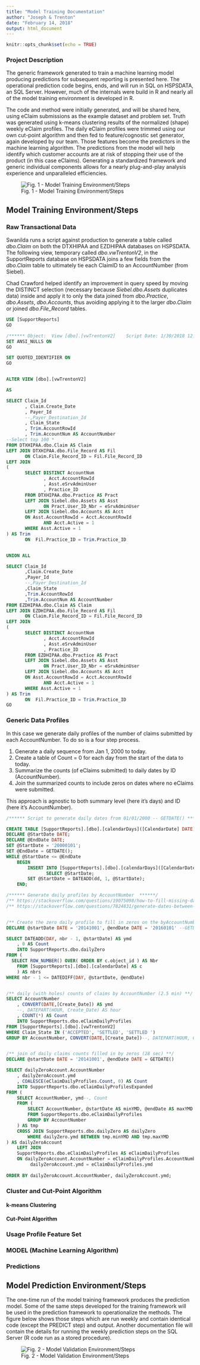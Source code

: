 ```yaml
---
title: "Model Training Documentation"
author: "Joseph & Trenton"
date: "February 14, 2018"
output: html_document
---
```


```r
knitr::opts_chunk$set(echo = TRUE)
```

### Project Description

The generic framework generated to train a machine learning model producing predictions for subsequent reporting is presented here. The operational prediction code begins, ends, and will run in SQL on HSPSDATA, an SQL Server. However, much of the internals were build in R and nearly all of the model training environment is developed in R. 

The code and method were initially generated, and will be shared here, using eClaim submissions as the example dataset and problem set. Truth was generated using k-means clustering results of the normalized (shape) weekly eClaim profiles. The daily eClaim profiles were trimmed using our own cut-point algorithm and then fed to feature/cognostic set generator, again developed by our team. Those features become the predictors in the machine learning algorithm. The predictions from the model will help identify which customer accounts are at risk of stopping their use of the product (in this case eClaims). Generating a standardized framework and generic individual components allows for a nearly plug-and-play analysis experience and unparalleled efficiencies.

![Fig. 1 - Model Training Environment/Steps](VOC-modelTrainingDiagram-20180126.PNG)


## Model Training Environment/Steps

### Raw Transactional Data

Swanilda runs a script against production to generate a table called *dbo.Claim* on both the DTXHIPAA and EZDHIPAA databases on HSPSDATA. The following view, temporary called *dbo.vwTrentonV2*, in the SupportReports database on HSPSDATA joins a few fields from the *dbo.Claim* table to ultimately tie each ClaimID to an AccountNumber (from Siebel). 

Chad Crawford helped identify an improvement in query speed by moving the DISTINCT selection (necessary because *Siebel.dbo.Assets* duplicates data) inside and apply it to only the data joined from *dbo.Practice*, *dbo.Assets*, *dbo.Accounts*, thus avoiding applying it to the larger *dbo.Claim* or joined *dbo.File_Record* tables.


```sql
USE [SupportReports]
GO

/****** Object:  View [dbo].[vwTrentonV2]    Script Date: 1/30/2018 12:34:38 PM ******/
SET ANSI_NULLS ON
GO

SET QUOTED_IDENTIFIER ON
GO


ALTER VIEW [dbo].[vwTrentonV2]

AS

SELECT Claim_Id      
       , Claim.Create_Date
       , Payer_Id 
       --,Payer_Destination_Id
       , Claim_State
       , Trim.AccountRowId
       , Trim.AccountNum AS AccountNumber
--Select top 100 *
FROM DTXHIPAA.dbo.Claim AS Claim
LEFT JOIN DTXHIPAA.dbo.File_Record AS Fil
       ON Claim.File_Record_ID = Fil.File_Record_ID
LEFT JOIN 
(
       SELECT DISTINCT AccountNum 
              , Acct.AccountRowId
              , Asst.eSrvAdminUser
              , Practice_ID
       FROM DTXHIPAA.dbo.Practice AS Pract
       LEFT JOIN Siebel.dbo.Assets AS Asst
              ON Pract.User_ID_Nbr = eSrvAdminUser
       LEFT JOIN Siebel.dbo.Accounts AS Acct
       ON Asst.AccountRowId = Acct.AccountRowId
              AND Acct.Active = 1
       WHERE Asst.Active = 1
) AS Trim
       ON  Fil.Practice_ID = Trim.Practice_ID


UNION ALL

SELECT Claim_Id      
       ,Claim.Create_Date
       ,Payer_Id 
       --,Payer_Destination_Id
       ,Claim_State
       ,Trim.AccountRowId
       ,Trim.AccountNum AS AccountNumber
FROM EZDHIPAA.dbo.Claim AS Claim
LEFT JOIN EZDHIPAA.dbo.File_Record AS Fil
       ON Claim.File_Record_ID = Fil.File_Record_ID
LEFT JOIN 
(
       SELECT DISTINCT AccountNum 
              , Acct.AccountRowId
              , Asst.eSrvAdminUser
              , Practice_ID
       FROM EZDHIPAA.dbo.Practice AS Pract
       LEFT JOIN Siebel.dbo.Assets AS Asst
              ON Pract.User_ID_Nbr = eSrvAdminUser
       LEFT JOIN Siebel.dbo.Accounts AS Acct
       ON Asst.AccountRowId = Acct.AccountRowId
              AND Acct.Active = 1
       WHERE Asst.Active = 1
) AS Trim
       ON  Fil.Practice_ID = Trim.Practice_ID
GO
```


### Generic Data Profiles

In this case we generate daily profiles of the number of claims submitted by each AccountNumber. To do so is a four step process.

1. Generate a daily sequence from Jan 1, 2000 to today.    
2. Create a table of Count = 0 for each day from the start of the data to today.    
3. Summarize the counts (of eClaims submitted) to daily dates by ID (AccountNumber).    
4. Join the summarized counts to include zeros on dates where no eClaims were submitted.    

This approach is agnostic to both summary level (here it's days) and ID (here it's AccountNumber). 


```sql

/****** Script to generate daily dates from 01/01/2000 -- GETDATE() ******/

CREATE TABLE [SupportReports].[dbo].[calendarDays]([CalendarDate] DATE);
DECLARE @StartDate DATE;
DECLARE @EndDate DATE;
SET @StartDate = '20000101';
SET @EndDate = GETDATE();
WHILE @StartDate <= @EndDate
    BEGIN
        INSERT INTO [SupportReports].[dbo].[calendarDays]([CalendarDate])
               SELECT @StartDate;
        SET @StartDate = DATEADD(dd, 1, @StartDate);
    END;
```


```sql
/****** Generate daily profiles by AccountNumber  ******/
/** https://stackoverflow.com/questions/19075098/how-to-fill-missing-dates-by-groups-in-a-table-in-sql **/
/**	https://stackoverflow.com/questions/7824831/generate-dates-between-date-ranges **/


/** Create the zero daily profile to fill in zeros on the byAccountNumber count data (<1 sec) **/
DECLARE @startDate DATE = '20141001', @endDate DATE = '20160101' --GETDATE()

SELECT DATEADD(DAY, nbr - 1, @startDate) AS ymd
	, 0 AS Count
	INTO SupportReports.dbo.dailyZero
FROM (
  SELECT ROW_NUMBER() OVER( ORDER BY c.object_id ) AS Nbr
	FROM [SupportReports].[dbo].[calendarDate] AS c
	) AS nbrs
WHERE nbr - 1 <= DATEDIFF(DAY, @startDate, @endDate)


/** daily (with holes) counts of claims by AccountNumber (2.5 min) **/
SELECT AccountNumber
	, CONVERT(DATE,[Create_Date]) AS ymd
	--, DATEPART(HOUR, Create_Date) AS hour
	, COUNT(*) AS Count
	INTO SupportReports.dbo.eClaimDailyProfiles
FROM [SupportReports].[dbo].[vwTrentonV2]
WHERE Claim_State IN ('ACCEPTED', 'SETTLED', 'SETTLED ')
GROUP BY AccountNumber, CONVERT(DATE,[Create_Date])--, DATEPART(HOUR, Create_Date) 


/** join of daily claims counts filled in by zeros (28 sec) **/
DECLARE @startDate DATE = '20141001', @endDate DATE = GETDATE()

SELECT dailyZeroAccount.AccountNumber 
	, dailyZeroAccount.ymd
	, COALESCE(eClaimDailyProfiles.Count, 0) AS Count
	INTO SupportReports.dbo.eClaimDailyProfilesExpanded
FROM (
	SELECT AccountNumber, ymd--, Count
	FROM (
		SELECT AccountNumber, @startDate AS minYMD, @endDate AS maxYMD
		FROM SupportReports.dbo.eClaimDailyProfiles
		GROUP BY AccountNumber
	) AS tmp
	CROSS JOIN SupportReports.dbo.dailyZero AS dailyZero
		WHERE dailyZero.ymd BETWEEN tmp.minYMD AND tmp.maxYMD
) AS dailyZeroAccount
	LEFT JOIN 
	SupportReports.dbo.eClaimDailyProfiles AS eClaimDailyProfiles
	ON dailyZeroAccount.AccountNumber = eClaimDailyProfiles.AccountNumber AND 
		 dailyZeroAccount.ymd = eClaimDailyProfiles.ymd
	
ORDER BY dailyZeroAccount.AccountNumber, dailyZeroAccount.ymd;

```


### Cluster and Cut-Point Algorithm

#### k-means Clustering


#### Cut-Point Algorithm


### Usage Profile Feature Set


### MODEL (Machine Learning Algorithm)


### Predictions


## Model Prediction Environment/Steps

The one-time run of the model training framework produces the prediction model. Some of the same steps developed for the training framework will be used in the prediction framework to operationalize the methods. The figure below shows those steps which are run weekly and contain identical code (except the PREDICT step) and output. Another documentation file will contain the details for running the weekly prediction steps on the SQL Server (R code run as a stored procedure).

![Fig. 2 - Model Validation Environment/Steps](VOC-modelPredictionDiagram-20180126.PNG)

